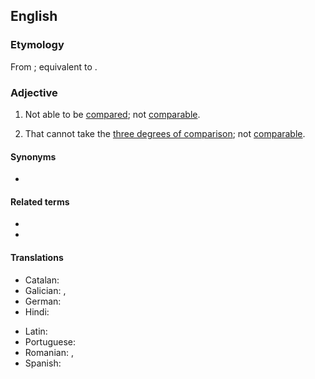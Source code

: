 ==English==

===Etymology===
From {{inh|en|enm|uncomparable}}; equivalent to {{prefix|en|un-|comparable}}.

===Adjective===
{{en-adj}}

# Not able to be [[compared]]; not [[comparable]].
# {{lb|en|grammar}} That cannot take the [[three degrees of comparison]]; not [[comparable]].

====Synonyms====
* {{l|en|noncomparable}}

====Related terms====
* {{l|en|incomparable}}
* {{l|en|no comparison}}

====Translations====
{{trans-top|not comparable}}
* Catalan: {{t+|ca|incomparable}}
* Galician: {{t+|gl|incomparable}}, {{t+|gl|incomparábel}}
* German: {{t+|de|inkomparabel}}
* Hindi: {{t+|hi|अतुलनीय|m}}
{{trans-mid}}
* Latin: {{t|la|incomparābilis}}
* Portuguese: {{t+|pt|incomparável|m|f}}
* Romanian: {{t+|ro|necomparabil|m|n}}, {{t+|ro|incomparabil|m|n}}
* Spanish: {{t+|es|incomparable}}
{{trans-bottom}}